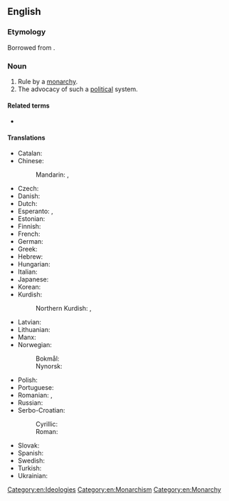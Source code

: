 ==English==
{{wikipedia}}

===Etymology===
Borrowed from {{bor|en|fr|monarchisme}}.

===Noun===
{{en-noun|~}}

# Rule by a [[monarchy]].
# The advocacy of such a [[political]] system.

====Related terms====
* {{l|en|monarchist}}

====Translations====
{{trans-top|advocacy of the monarchistic political system}}
* Catalan: {{t|ca|monarquisme|m}}
* Chinese:
*: Mandarin: {{t|cmn|君主主义}}, {{t|cmn|君主主義|tr=jūnzhǔzhǔyì}}
* Czech: {{t|cs|monarchismus|m}}
* Danish: {{t|da|monarkisme|c}}
* Dutch: {{t+|nl|monarchisme|m}}
* Esperanto: {{t|eo|monarĥismo}}, {{t|eo|monarkismo}}
* Estonian: {{t|et|monarhism}}
* Finnish: {{t+|fi|monarkismi}}
* French: {{t+|fr|monarchisme|m}}
* German: {{t|de|Monarchismus|m}}
* Greek: {{t+|el|μοναρχισμός|m}}
* Hebrew: {{t|tr|מלוכנות|f}}
* Hungarian: {{t|hu|monarchizmus}}
* Italian: {{t+|it|monarchismo|m}}
* Japanese: {{t|ja|君主主義|tr=く​んしゅ しゅ​ぎ , kunshushugi}}
* Korean: {{t|ko|군주주의}}
* Kurdish:
*: Northern Kurdish: {{t+|kmr|monarşîzm|f}}, {{t+|kmr|keyperestî|f}}
{{trans-mid}}
* Latvian: {{t|lv|monarhisms|m}}
* Lithuanian: {{t|lt|monarchizmas|m}}
* Manx: {{t|gv|ard-reeaghys|m}}
* Norwegian:
*: Bokmål: {{t|nb|monarkisme|m}}
*: Nynorsk: {{t|nn|monarkisme|m}}
* Polish: {{t|pl|monarchizm|m}}
* Portuguese: {{t|pt|monarquismo|m}}
* Romanian: {{t+|ro|monarhism|m}}, {{t+|ro|regalism|m}}
* Russian: {{t+|ru|монархизм|m}}
* Serbo-Croatian:
*: Cyrillic: {{t|sh|монархизам|m}}
*: Roman: {{t+|sh|monarhizam|m}}
* Slovak: {{t|sk|monarchizmus}}
* Spanish: {{t|es|monarquismo|m}}
* Swedish: {{t|sv|monarkism|c}}
* Turkish: {{t+|tr|monarşizm}}
* Ukrainian: {{t|uk|монархізм|m}}
{{trans-bottom}}

[[Category:en:Ideologies]]
[[Category:en:Monarchism]]
[[Category:en:Monarchy]]
